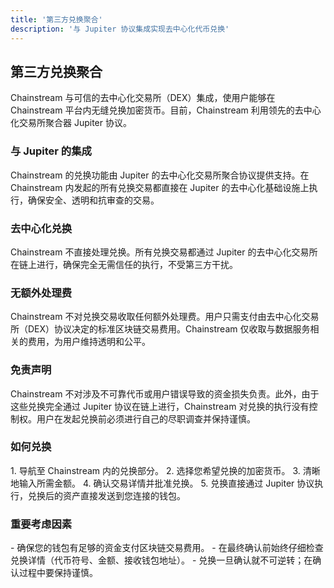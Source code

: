 ```yaml
---
title: '第三方兑换聚合'
description: '与 Jupiter 协议集成实现去中心化代币兑换'
---
```


## 第三方兑换聚合

<Note>
Chainstream 与可信的去中心化交易所（DEX）集成，使用户能够在 Chainstream 平台内无缝兑换加密货币。目前，Chainstream 利用领先的去中心化交易所聚合器 Jupiter 协议。
</Note>

### 与 Jupiter 的集成

<Card title="协议集成">
Chainstream 的兑换功能由 Jupiter 的去中心化交易所聚合协议提供支持。在 Chainstream 内发起的所有兑换交易都直接在 Jupiter 的去中心化基础设施上执行，确保安全、透明和抗审查的交易。
</Card>

### 去中心化兑换

<Warning>
Chainstream 不直接处理兑换。所有兑换交易都通过 Jupiter 的去中心化交易所在链上进行，确保完全无需信任的执行，不受第三方干扰。
</Warning>

### 无额外处理费

<Card title="费用结构">
Chainstream 不对兑换交易收取任何额外处理费。用户只需支付由去中心化交易所（DEX）协议决定的标准区块链交易费用。Chainstream 仅收取与数据服务相关的费用，为用户维持透明和公平。
</Card>

### 免责声明

<Warning>
Chainstream 不对涉及不可靠代币或用户错误导致的资金损失负责。此外，由于这些兑换完全通过 Jupiter 协议在链上进行，Chainstream 对兑换的执行没有控制权。用户在发起兑换前必须进行自己的尽职调查并保持谨慎。
</Warning>

### 如何兑换

<Card title="分步指南">
1. 导航至 Chainstream 内的兑换部分。
2. 选择您希望兑换的加密货币。
3. 清晰地输入所需金额。
4. 确认交易详情并批准兑换。
5. 兑换直接通过 Jupiter 协议执行，兑换后的资产直接发送到您连接的钱包。
</Card>

### 重要考虑因素

<Card title="需要记住的要点">
- 确保您的钱包有足够的资金支付区块链交易费用。
- 在最终确认前始终仔细检查兑换详情（代币符号、金额、接收钱包地址）。
- 兑换一旦确认就不可逆转；在确认过程中要保持谨慎。
</Card> 